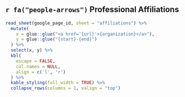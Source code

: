 ## `r fa("people-arrows")` Professional Affiliations {#affiliations}

```r

read_sheet(google_page_id, sheet = "affiliations") %>% 
  mutate(
    x = glue::glue("<a href='{url}'>{organization}</a>"), 
    y = glue::glue("{start}-{end}")
  ) %>% 
  select(x, y) %>% 
  kbl(
    escape = FALSE,
    col.names = NULL,
    align = c('l', 'r')
  ) %>%
  kable_styling(full_width = TRUE) %>%
  collapse_rows(columns = 1, valign = "top")

```